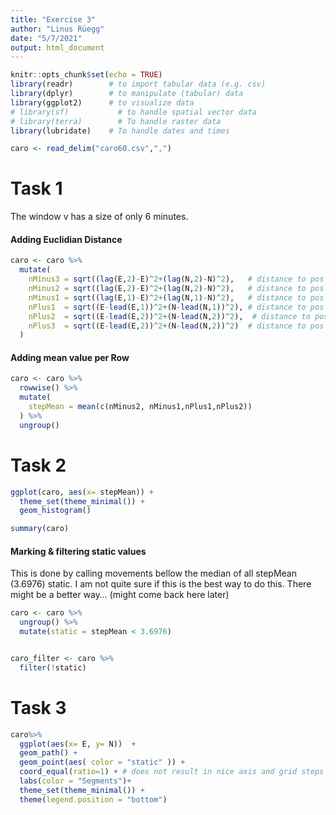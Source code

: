 ```yaml
---
title: "Exercise 3"
author: "Linus Rüegg"
date: "5/7/2021"
output: html_document
---
```


```r
knitr::opts_chunk$set(echo = TRUE)
library(readr)        # to import tabular data (e.g. csv)
library(dplyr)        # to manipulate (tabular) data
library(ggplot2)      # to visualize data
# library(sf)           # to handle spatial vector data
# library(terra)        # To handle raster data
library(lubridate)    # To handle dates and times
```


```r
caro <- read_delim("caro60.csv",",")
```
# Task 1


The window v has a size of only 6 minutes.

#### Adding Euclidian Distance
```r
caro <- caro %>%
  mutate(
    nMinus3 = sqrt((lag(E,2)-E)^2+(lag(N,2)-N)^2),   # distance to pos -3 minutes
    nMinus2 = sqrt((lag(E,2)-E)^2+(lag(N,2)-N)^2),   # distance to pos -2 minutes
    nMinus1 = sqrt((lag(E,1)-E)^2+(lag(N,1)-N)^2),   # distance to pos -1 minutes
    nPlus1  = sqrt((E-lead(E,1))^2+(N-lead(N,1))^2), # distance to pos +1 mintues
    nPlus2  = sqrt((E-lead(E,2))^2+(N-lead(N,2))^2),  # distance to pos +2 minutes
    nPlus3  = sqrt((E-lead(E,2))^2+(N-lead(N,2))^2)  # distance to pos +3 minutes
  )
```



#### Adding mean value per Row
```r
caro <- caro %>%
  rowwise() %>%
  mutate(
    stepMean = mean(c(nMinus2, nMinus1,nPlus1,nPlus2))
  ) %>%
  ungroup() 
```

# Task 2

```r
ggplot(caro, aes(x= stepMean)) +
  theme_set(theme_minimal()) +
  geom_histogram()
```



```r
summary(caro)
```

#### Marking & filtering static values
This is done by calling movements bellow the median of all stepMean (3.6976) static.
I am not quite sure if this is the best way to do this. There might be a better way... (might come back here later)
```r
caro <- caro %>%
  ungroup() %>%
  mutate(static = stepMean < 3.6976)


caro_filter <- caro %>%
  filter(!static)
```

# Task 3

```r
caro%>%
  ggplot(aes(x= E, y= N))  +
  geom_path() +
  geom_point(aes( color = "static" )) +
  coord_equal(ratio=1) + # does not result in nice axis and grid steps
  labs(color = "Segments")+
  theme_set(theme_minimal()) +
  theme(legend.position = "bottom")
```


